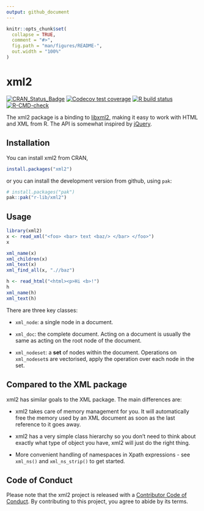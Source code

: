 ```yaml
---
output: github_document
---
```


<!-- README.md is generated from README.Rmd. Please edit that file -->

```r
knitr::opts_chunk$set(
  collapse = TRUE,
  comment = "#>",
  fig.path = "man/figures/README-",
  out.width = "100%"
)
```

# xml2

<!-- badges: start -->
[![CRAN_Status_Badge](https://www.r-pkg.org/badges/version/xml2)](https://cran.r-project.org/package=xml2)
[![Codecov test coverage](https://codecov.io/gh/r-lib/xml2/branch/master/graph/badge.svg)](https://app.codecov.io/gh/r-lib/xml2?branch=main)
[![R build status](https://github.com/r-lib/xml2/workflows/R-CMD-check/badge.svg)](https://github.com/r-lib/xml2/actions)
[![R-CMD-check](https://github.com/r-lib/xml2/actions/workflows/R-CMD-check.yaml/badge.svg)](https://github.com/r-lib/xml2/actions/workflows/R-CMD-check.yaml)
<!-- badges: end -->

The xml2 package is a binding to [libxml2](http://xmlsoft.org), making it easy to work with HTML and XML from R. The API is somewhat inspired by [jQuery](https://jquery.com).

## Installation

You can install xml2 from CRAN, 

```r
install.packages("xml2")
```

or you can install the development version from github, using `pak`:

```r
# install.packages("pak")
pak::pak("r-lib/xml2")
```

## Usage

```r
library(xml2)
x <- read_xml("<foo> <bar> text <baz/> </bar> </foo>")
x

xml_name(x)
xml_children(x)
xml_text(x)
xml_find_all(x, ".//baz")

h <- read_html("<html><p>Hi <b>!")
h
xml_name(h)
xml_text(h)
```

There are three key classes:

* `xml_node`: a single node in a document.

* `xml_doc`: the complete document. Acting on a document is usually the same 
  as acting on the root node of the document.

* `xml_nodeset`: a __set__ of nodes within the document. Operations on 
  `xml_nodeset`s are vectorised, apply the operation over each node in the set.

## Compared to the XML package

xml2 has similar goals to the XML package. The main differences are:

* xml2 takes care of memory management for you. It will automatically
  free the memory used by an XML document as soon as the last reference
  to it goes away.

* xml2 has a very simple class hierarchy so you don't need to think about exactly 
  what type of object you have, xml2 will just do the right thing.

* More convenient handling of namespaces in Xpath expressions - see `xml_ns()` 
  and `xml_ns_strip()` to get started.

## Code of Conduct

Please note that the xml2 project is released with a [Contributor Code of Conduct](https://xml2.r-lib.org/CODE_OF_CONDUCT.html). By contributing to this project, you agree to abide by its terms.
